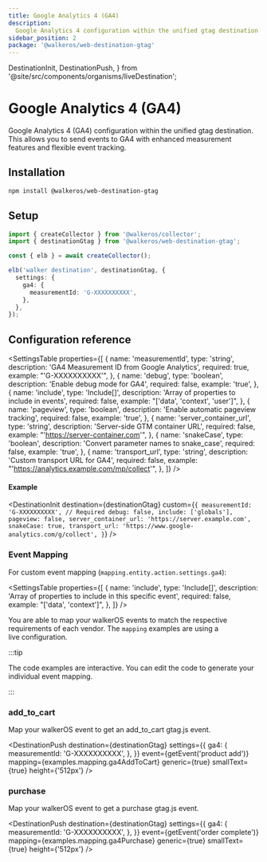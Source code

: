 ```yaml
---
title: Google Analytics 4 (GA4)
description:
  Google Analytics 4 configuration within the unified gtag destination
sidebar_position: 2
package: '@walkeros/web-destination-gtag'
---
```


  DestinationInit,
  DestinationPush,
} from '@site/src/components/organisms/liveDestination';

# Google Analytics 4 (GA4)

<PackageLink
  env="web"
  github="packages/web/destinations/gtag"
  npm="@walkeros/web-destination-gtag"
/>

Google Analytics 4 (GA4) configuration within the unified gtag destination. This
allows you to send events to GA4 with enhanced measurement features and flexible
event tracking.

## Installation

```bash
npm install @walkeros/web-destination-gtag
```

## Setup

```typescript
import { createCollector } from '@walkeros/collector';
import { destinationGtag } from '@walkeros/web-destination-gtag';

const { elb } = await createCollector();

elb('walker destination', destinationGtag, {
  settings: {
    ga4: {
      measurementId: 'G-XXXXXXXXXX',
    },
  },
});
```

## Configuration reference

<SettingsTable
  properties={[
    {
      name: 'measurementId',
      type: 'string',
      description: 'GA4 Measurement ID from Google Analytics',
      required: true,
      example: "'G-XXXXXXXXXX'",
    },
    {
      name: 'debug',
      type: 'boolean',
      description: 'Enable debug mode for GA4',
      required: false,
      example: 'true',
    },
    {
      name: 'include',
      type: 'Include[]',
      description: 'Array of properties to include in events',
      required: false,
      example: "['data', 'context', 'user']",
    },
    {
      name: 'pageview',
      type: 'boolean',
      description: 'Enable automatic pageview tracking',
      required: false,
      example: 'true',
    },
    {
      name: 'server_container_url',
      type: 'string',
      description: 'Server-side GTM container URL',
      required: false,
      example: "'https://server-container.com'",
    },
    {
      name: 'snakeCase',
      type: 'boolean',
      description: 'Convert parameter names to snake_case',
      required: false,
      example: 'true',
    },
    {
      name: 'transport_url',
      type: 'string',
      description: 'Custom transport URL for GA4',
      required: false,
      example: "'https://analytics.example.com/mp/collect'",
    },
  ]}
/>

#### Example

<DestinationInit
  destination={destinationGtag}
  custom={`{
    measurementId: 'G-XXXXXXXXXX', // Required
    debug: false,
    include: ['globals'],
    pageview: false,
    server_container_url: 'https://server.example.com',
    snakeCase: true,
    transport_url: 'https://www.google-analytics.com/g/collect',
  }`}
/>

### Event Mapping

For custom event mapping (`mapping.entity.action.settings.ga4`):

<SettingsTable
  properties={[
    {
      name: 'include',
      type: 'Include[]',
      description: 'Array of properties to include in this specific event',
      required: false,
      example: "['data', 'context']",
    },
  ]}
/>

You are able to map your walkerOS events to match the respective requirements of
each vendor. The `mapping` examples are using a
live&nbsp;<Link to="#configuration">configuration</Link>.

:::tip

The code examples are interactive. You can edit the code to generate your
individual event mapping.

:::

### add_to_cart

Map your walkerOS event to get
an&nbsp;<Link to="https://developers.google.com/analytics/devguides/collection/ga4/reference/events?sjid=10736118709897970414-EU&client_type=gtag#add_to_cart">add_to_cart</Link>
gtag.js event.

<DestinationPush
  destination={destinationGtag}
  settings={{
    ga4: {
      measurementId: 'G-XXXXXXXXXX',
    },
  }}
  event={getEvent('product add')}
  mapping={examples.mapping.ga4AddToCart}
  generic={true}
  smallText={true}
  height={'512px'}
/>

### purchase

Map your walkerOS event to get
a&nbsp;<Link to="https://developers.google.com/analytics/devguides/collection/ga4/reference/events?sjid=10736118709897970414-EU&client_type=gtag#purchase">purchase</Link>
gtag.js event.

<DestinationPush
  destination={destinationGtag}
  settings={{
    ga4: {
      measurementId: 'G-XXXXXXXXXX',
    },
  }}
  event={getEvent('order complete')}
  mapping={examples.mapping.ga4Purchase}
  generic={true}
  smallText={true}
  height={'512px'}
/>
